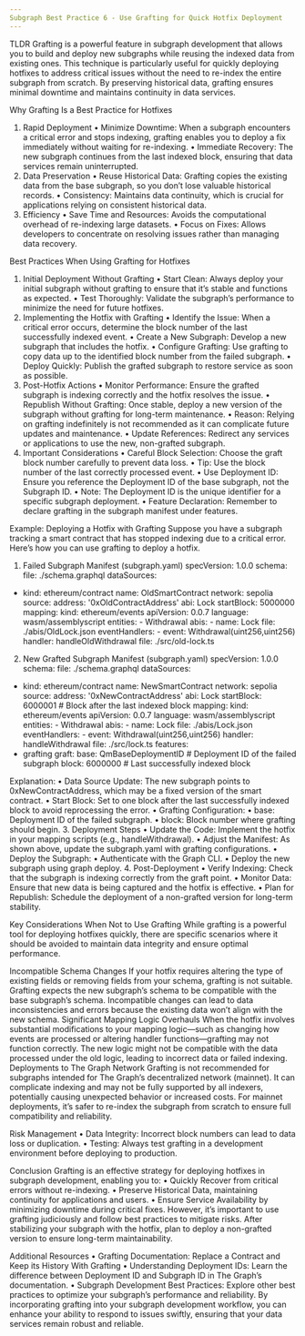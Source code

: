 ```yaml
---
Subgraph Best Practice 6 - Use Grafting for Quick Hotfix Deployment
---
```


TLDR
Grafting is a powerful feature in subgraph development that allows you to build and deploy new subgraphs while reusing the indexed data from existing ones. This technique is particularly useful for quickly deploying hotfixes to address critical issues without the need to re-index the entire subgraph from scratch. By preserving historical data, grafting ensures minimal downtime and maintains continuity in data services.

Why Grafting Is a Best Practice for Hotfixes
1. Rapid Deployment
	•	Minimize Downtime: When a subgraph encounters a critical error and stops indexing, grafting enables you to deploy a fix immediately without waiting for re-indexing.
	•	Immediate Recovery: The new subgraph continues from the last indexed block, ensuring that data services remain uninterrupted.
2. Data Preservation
	•	Reuse Historical Data: Grafting copies the existing data from the base subgraph, so you don’t lose valuable historical records.
	•	Consistency: Maintains data continuity, which is crucial for applications relying on consistent historical data.
3. Efficiency
	•	Save Time and Resources: Avoids the computational overhead of re-indexing large datasets.
	•	Focus on Fixes: Allows developers to concentrate on resolving issues rather than managing data recovery.

Best Practices When Using Grafting for Hotfixes
1. Initial Deployment Without Grafting
	•	Start Clean: Always deploy your initial subgraph without grafting to ensure that it’s stable and functions as expected.
	•	Test Thoroughly: Validate the subgraph’s performance to minimize the need for future hotfixes.
2. Implementing the Hotfix with Grafting
	•	Identify the Issue: When a critical error occurs, determine the block number of the last successfully indexed event.
	•	Create a New Subgraph: Develop a new subgraph that includes the hotfix.
	•	Configure Grafting: Use grafting to copy data up to the identified block number from the failed subgraph.
	•	Deploy Quickly: Publish the grafted subgraph to restore service as soon as possible.
3. Post-Hotfix Actions
	•	Monitor Performance: Ensure the grafted subgraph is indexing correctly and the hotfix resolves the issue.
	•	Republish Without Grafting: Once stable, deploy a new version of the subgraph without grafting for long-term maintenance.
	•	Reason: Relying on grafting indefinitely is not recommended as it can complicate future updates and maintenance.
	•	Update References: Redirect any services or applications to use the new, non-grafted subgraph.
4. Important Considerations
	•	Careful Block Selection: Choose the graft block number carefully to prevent data loss.
	•	Tip: Use the block number of the last correctly processed event.
	•	Use Deployment ID: Ensure you reference the Deployment ID of the base subgraph, not the Subgraph ID.
	•	Note: The Deployment ID is the unique identifier for a specific subgraph deployment.
	•	Feature Declaration: Remember to declare grafting in the subgraph manifest under features.

Example: Deploying a Hotfix with Grafting
Suppose you have a subgraph tracking a smart contract that has stopped indexing due to a critical error. Here’s how you can use grafting to deploy a hotfix.
1. Failed Subgraph Manifest (subgraph.yaml)
specVersion: 1.0.0
schema:
  file: ./schema.graphql
dataSources:
  - kind: ethereum/contract
    name: OldSmartContract
    network: sepolia
    source:
      address: '0xOldContractAddress'
      abi: Lock
      startBlock: 5000000
    mapping:
      kind: ethereum/events
      apiVersion: 0.0.7
      language: wasm/assemblyscript
      entities:
        - Withdrawal
      abis:
        - name: Lock
          file: ./abis/OldLock.json
      eventHandlers:
        - event: Withdrawal(uint256,uint256)
          handler: handleOldWithdrawal
      file: ./src/old-lock.ts
2. New Grafted Subgraph Manifest (subgraph.yaml)
specVersion: 1.0.0
schema:
  file: ./schema.graphql
dataSources:
  - kind: ethereum/contract
    name: NewSmartContract
    network: sepolia
    source:
      address: '0xNewContractAddress'
      abi: Lock
      startBlock: 6000001  # Block after the last indexed block
    mapping:
      kind: ethereum/events
      apiVersion: 0.0.7
      language: wasm/assemblyscript
      entities:
        - Withdrawal
      abis:
        - name: Lock
          file: ./abis/Lock.json
      eventHandlers:
        - event: Withdrawal(uint256,uint256)
          handler: handleWithdrawal
      file: ./src/lock.ts
features:
  - grafting
graft:
  base: QmBaseDeploymentID  # Deployment ID of the failed subgraph
  block: 6000000            # Last successfully indexed block

Explanation:
	•	Data Source Update: The new subgraph points to 0xNewContractAddress, which may be a fixed version of the smart contract.
	•	Start Block: Set to one block after the last successfully indexed block to avoid reprocessing the error.
	•	Grafting Configuration:
	•	base: Deployment ID of the failed subgraph.
	•	block: Block number where grafting should begin.
3. Deployment Steps
	•	Update the Code: Implement the hotfix in your mapping scripts (e.g., handleWithdrawal).
	•	Adjust the Manifest: As shown above, update the subgraph.yaml with grafting configurations.
	•	Deploy the Subgraph:
	•	Authenticate with the Graph CLI.
	•	Deploy the new subgraph using graph deploy.
4. Post-Deployment
	•	Verify Indexing: Check that the subgraph is indexing correctly from the graft point.
	•	Monitor Data: Ensure that new data is being captured and the hotfix is effective.
	•	Plan for Republish: Schedule the deployment of a non-grafted version for long-term stability.

Key Considerations
When Not to Use Grafting
While grafting is a powerful tool for deploying hotfixes quickly, there are specific scenarios where it should be avoided to maintain data integrity and ensure optimal performance.

Incompatible Schema Changes
If your hotfix requires altering the type of existing fields or removing fields from your schema, grafting is not suitable. Grafting expects the new subgraph’s schema to be compatible with the base subgraph’s schema. Incompatible changes can lead to data inconsistencies and errors because the existing data won’t align with the new schema.
Significant Mapping Logic Overhauls
When the hotfix involves substantial modifications to your mapping logic—such as changing how events are processed or altering handler functions—grafting may not function correctly. The new logic might not be compatible with the data processed under the old logic, leading to incorrect data or failed indexing.
Deployments to The Graph Network
Grafting is not recommended for subgraphs intended for The Graph’s decentralized network (mainnet). It can complicate indexing and may not be fully supported by all indexers, potentially causing unexpected behavior or increased costs. For mainnet deployments, it’s safer to re-index the subgraph from scratch to ensure full compatibility and reliability.

Risk Management
	•	Data Integrity: Incorrect block numbers can lead to data loss or duplication.
	•	Testing: Always test grafting in a development environment before deploying to production.

Conclusion
Grafting is an effective strategy for deploying hotfixes in subgraph development, enabling you to:
	•	Quickly Recover from critical errors without re-indexing.
	•	Preserve Historical Data, maintaining continuity for applications and users.
	•	Ensure Service Availability by minimizing downtime during critical fixes.
However, it’s important to use grafting judiciously and follow best practices to mitigate risks. After stabilizing your subgraph with the hotfix, plan to deploy a non-grafted version to ensure long-term maintainability.

Additional Resources
	•	Grafting Documentation: Replace a Contract and Keep its History With Grafting
	•	Understanding Deployment IDs: Learn the difference between Deployment ID and Subgraph ID in The Graph’s documentation.
	•	Subgraph Development Best Practices: Explore other best practices to optimize your subgraph’s performance and reliability.
By incorporating grafting into your subgraph development workflow, you can enhance your ability to respond to issues swiftly, ensuring that your data services remain robust and reliable.
